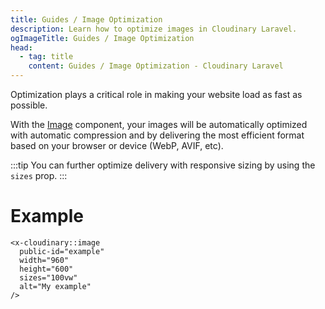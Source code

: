 ```yaml
---
title: Guides / Image Optimization
description: Learn how to optimize images in Cloudinary Laravel.
ogImageTitle: Guides / Image Optimization
head:
  - tag: title
    content: Guides / Image Optimization - Cloudinary Laravel
---
```


Optimization plays a critical role in making your website load as fast as possible.

With the [Image](/components/image) component, your images will be automatically optimized with automatic compression and by delivering the most efficient format based on your browser or device (WebP, AVIF, etc).

:::tip
You can further optimize delivery with responsive sizing by using the `sizes` prop.
:::

# Example

```blade
<x-cloudinary::image 
  public-id="example" 
  width="960" 
  height="600" 
  sizes="100vw" 
  alt="My example"
/>
```